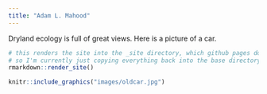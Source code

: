 ```yaml
---
title: "Adam L. Mahood"
---
```


Dryland ecology is full of great views. Here is a picture of a car.


```r
# this renders the site into the _site directory, which github pages doesn't like
# so I'm currently just copying everything back into the base directory
rmarkdown::render_site()

```

```r
knitr::include_graphics("images/oldcar.jpg")
```